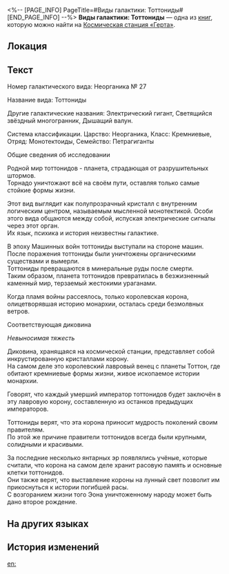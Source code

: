<%-- [PAGE_INFO]
PageTitle=#Виды галактики: Тоттониды#
[END_PAGE_INFO] --%>
{{Дополнить}}
{{Книга Инфобокс
|id           = 132
|Название     = 
|Изображение  = Журнал с КСГ.png
|Мир          = Космическая станция «Герта»
|Томов        = 1
|Автор        = <!--нужно добавить-->
|Описание     = Досье исследования неорганического организма тоттонида. Он хранится в Отделе экологии.
|Том1         = {{tx}}
|Источник1    = {{tx|Отсутствует источник}}
|Персонажи    = 
|Фракции      = 
}}
'''Виды галактики: Тоттониды''' — одна из [[Книги|книг]], которую можно найти на [[Космическая станция «Герта»]].

==Локация==
{{Отметка карты|<!--название карты-->|<!--id отметки-->}}

==Текст==
Номер галактического вида: Неорганика №&nbsp;27

Название вида: Тоттониды

Другие галактические названия: Электрический гигант, Светящийся звёздный многогранник, Дышащий валун.

Система классификации. Царство: Неорганика, Класс: Кремниевые, Отряд: Монотектоиды, Семейство: Петрагиганты

Общие сведения об исследовании

Родной мир тоттонидов - планета, страдающая от разрушительных штормов.<br />
Торнадо уничтожают всё на своём пути, оставляя только самые стойкие формы жизни.

Этот вид выглядит как полупрозрачный кристалл с внутренним логическим центром, называемым мысленной монотектикой. Особи этого вида общаются между собой, испуская электрические сигналы через этот орган.<br />
Их язык, психика и история неизвестны галактике.

В эпоху Машинных войн тоттониды выступали на стороне машин.<br />
После поражения тоттониды были уничтожены органическими существами и вымерли.<br />
Тоттониды превращаются в минеральные руды после смерти.<br />
Таким образом, планета тоттонидов превратилась в безжизненный каменный мир, терзаемый жестокими ураганами.

Когда пламя войны рассеялось, только королевская корона, олицетворявшая историю монархии, осталась среди безмолвных ветров.

Соответствующая диковина

''Невыносимая тяжесть''

Диковина, хранящаяся на космической станции, представляет собой инкрустированную кристаллами корону.<br />
На самом деле это королевский лавровый венец с планеты Тоттон, где обитают кремниевые формы жизни, живое ископаемое истории монархии.

Говорят, что каждый умерший император тоттонидов будет заключён в эту лавровую корону, составленную из останков предыдущих императоров.

Тоттониды верят, что эта корона приносит мудрость поколений своим правителям.<br />
По этой же причине правители тоттонидов всегда были крупными, солидными и красивыми.

За последние несколько янтарных эр появлялись учёные, которые считали, что корона на самом деле хранит расовую память и основные клетки тоттонидов.<br />
Они также верят, что выставление короны на лунный свет позволит им прикоснуться к истории погибшей расы.<br />
С возгоранием жизни того Эона уничтоженному народу может быть дано второе рождение.

==На других языках==
{{На других языках
|en   = Species of the Galaxy: Tottonid
|zhs  = 星域界种指要：约特伍德体
|zht  = 星域界種指南：約特伍德體
|ja   = 星域界種要旨：ヨートン体
|ko   = 천체 생태 요점: 토튼족
|es   = Especies de la galaxia: tottónido
|fr   = Espèces de la galaxie&nbsp;: les Tottonides
|ru   = Виды галактики: Тоттониды
|th   = คู่มือนิเวศวิทยากาแล็กซี: Tottonid
|vi   = Khái Quát Về Loài Ở Ngân Hà: Tottonid
|de   = Spezies der Galaxie: Tottonid
|id   = Spesies Galaksi: Tottonid
|pt   = Espécies da Galáxia: Tottonid
}}

==История изменений==
{{История изменений|3.5}}

[[en:]]